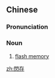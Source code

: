 {{also|闪存}}
==Chinese==
{{zh-forms|s=闪存}}
{{wikipedia|lang=zh}}

===Pronunciation===
{{zh-pron
|m=shǎncún
|cat=n
}}

===Noun===
{{zh-noun}}

# [[flash memory]]

{{zh-cat|Computer hardware}}

[[zh:閃存]]
